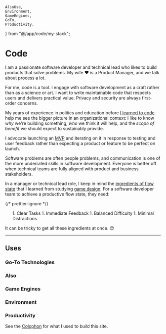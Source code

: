 
	AlsoUse,
	Environment,
	GameEngines,
	GoTo,
	Productivity,
} from "@/app/code/my-stack";


# Code

I am a passionate software developer and technical lead who likes to build
products that solve problems. My wife ♥️ is a Product Manager, and we talk about
process a lot.

For me, code is a tool. I engage with software development as a craft rather
than as a science or art. I want to write maintainable code that respects users
and delivers practical value. Privacy and security are always first-order
concerns.

My years of experience in politics and education before
[I learned to code](/field-notes/how-i-learned-to-code) help me see the bigger
picture in an organizational context: I like to know _why_ we're building
something, _who_ we think it will help, and the _scope of benefit_ we should
expect to sustainably provide.

I advocate launching an
[MVP](https://en.wikipedia.org/wiki/Minimum_viable_product) and iterating on it
in response to testing and user feedback rather than expecting a product or
feature to be perfect on launch.

Software problems are often people problems, and communication is one of the
more underrated skills in software development. Everyone is better off when
technical teams are fully aligned with product and business stakeholders.

In a manager or technical lead role, I keep in mind the
[ingredients of flow state](http://www.goodgamesbydesign.com/Files/FlowSpace_CMurphy_2016.pdf)
that I learned from studying [game design](/games). For a software developer
team to achieve a productive flow state, they need:

{/* prettier-ignore */}
<ol className="list list-decimal ml-8 mb-6">
	1. Clear Tasks
	1. Immediate Feedback
	1. Balanced Difficulty
	1. Minimal Distractions
</ol>

It can be tricky to get all these ingredients at once. 😉

<hr className="my-10" />

## Uses

### Go-To Technologies

<GoTo />

### Also

<AlsoUse />

### Game Engines

<GameEngines />

### Environment

<Environment />

### Productivity

<Productivity />

See the [Colophon](/colophon) for what I used to build this site.
